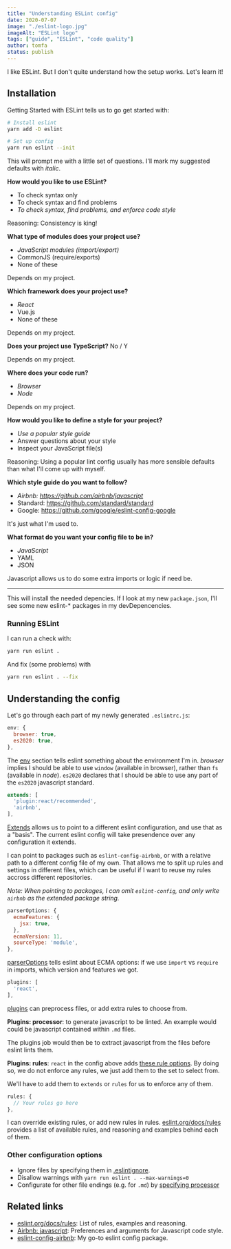 ```yaml
---
title: "Understanding ESLint config"
date: 2020-07-07
image: "./eslint-logo.jpg"
imageAlt: "ESLint logo"
tags: ["guide", "ESLint", "code quality"]
author: tomfa
status: publish
---
```


I like ESLint. But I don't quite understand how the setup works. Let's learn it!

## Installation

Getting Started with ESLint tells us to go get started with:

```bash
# Install eslint
yarn add -D eslint

# Set up config
yarn run eslint --init
```

This will prompt me with a little set of questions. I'll mark my suggested defaults with _italic_.

**How would you like to use ESLint?**
- To check syntax only
- To check syntax and find problems
- _To check syntax, find problems, and enforce code style_

Reasoning: Consistency is king!

**What type of modules does your project use?**
- _JavaScript modules (import/export)_
- CommonJS (require/exports)
- None of these

Depends on my project.

**Which framework does your project use?**
- _React_
- Vue.js
- None of these

Depends on my project.

**Does your project use TypeScript?**  No / Y

Depends on my project.

**Where does your code run?**
- _Browser_
- _Node_

Depends on my project.

**How would you like to define a style for your project?**
- _Use a popular style guide_
- Answer questions about your style
- Inspect your JavaScript file(s)

Reasoning: Using a popular lint config usually has more sensible defaults than what I'll come up with myself.

**Which style guide do you want to follow?**
- _Airbnb: https://github.com/airbnb/javascript_
- Standard: https://github.com/standard/standard
- Google: https://github.com/google/eslint-config-google

It's just what I'm used to.

**What format do you want your config file to be in?**
- _JavaScript_
- YAML
- JSON

Javascript allows us to do some extra imports or logic if need be.

***

This will install the needed depencies. If I look at my new `package.json`, I'll see some new eslint-* packages in my devDepencencies. 

### Running ESLint

I can run a check with:
```bash
yarn run eslint .
```

And fix (some problems) with
```bash
yarn run eslint . --fix
```

## Understanding the config

Let's go through each part of my newly generated `.eslintrc.js`:

```js
env: {
  browser: true,
  es2020: true,
},
```
The [env](https://eslint.org/docs/user-guide/configuring#specifying-environments) section tells eslint something about the environment I'm in. _browser_ implies I should be able to use `window` (available in browser), rather than `fs` (available in _node_). `es2020` declares that I should be able to use any part of the `es2020` javascript standard.

```js
extends: [
  'plugin:react/recommended',
  'airbnb',
],
```

[Extends](https://eslint.org/docs/user-guide/configuring#using-a-configuration-file) allows us to point to a different eslint configuration, and use that as a "basis". The current eslint config will take presendence over any configuration it extends. 

I can point to packages such as `eslint-config-airbnb`, or with a relative path to a different config file of my own. That allows me to split up rules and settings in different files, which can be useful if I want to reuse my rules accross different repositories. 

_Note: When pointing to packages, I can omit `eslint-config`, and only write `airbnb` as the extended package string._

```js
parserOptions: {
  ecmaFeatures: {
    jsx: true,
  },
  ecmaVersion: 11,
  sourceType: 'module',
},
```

[parserOptions](https://eslint.org/docs/user-guide/configuring#specifying-parser-options) tells eslint about ECMA options: if we use `import` vs `require` in imports, which version and features we got.


```js
plugins: [
  'react',
],
```

[plugins](https://eslint.org/docs/user-guide/configuring#specifying-parser-options) can preprocess files, or add extra rules to choose from.

**Plugins: processor**: to generate javascript to be linted. An example would could be javascript contained within `.md` files. 

The plugins job would then be to extract javascript from the files before eslint lints them.

**Plugins: rules**: `react` in the config above adds [these rule options](https://github.com/yannickcr/eslint-plugin-react). By doing so, we do not enforce any rules, we just add them to the set to select from.

We'll have to add them to `extends` or `rules` for us to enforce any of them.


```js
rules: {
  // Your rules go here
},
```

I can override existing rules, or add new rules in rules. [eslint.org/docs/rules](https://eslint.org/docs/rules/) provides a list of available rules, and reasoning and examples behind each of them. 

### Other configuration options
- Ignore files by specifying them in [.eslintignore](https://eslint.org/docs/user-guide/configuring#eslintignore).
- Disallow warnings with `yarn run eslint . --max-warnings=0`
- Configurate for other file endings (e.g. for `.md`) by [specifying processor](https://eslint.org/docs/user-guide/configuring#eslintignore)


## Related links
- [eslint.org/docs/rules](https://eslint.org/docs/rules/): List of rules, examples and reasoning.
- [Airbnb: javascript](https://github.com/airbnb/javascript): Preferences and arguments for Javascript code style.
- [eslint-config-airbnb](https://github.com/airbnb/javascript/tree/master/packages/eslint-config-airbnb): My go-to eslint config package.